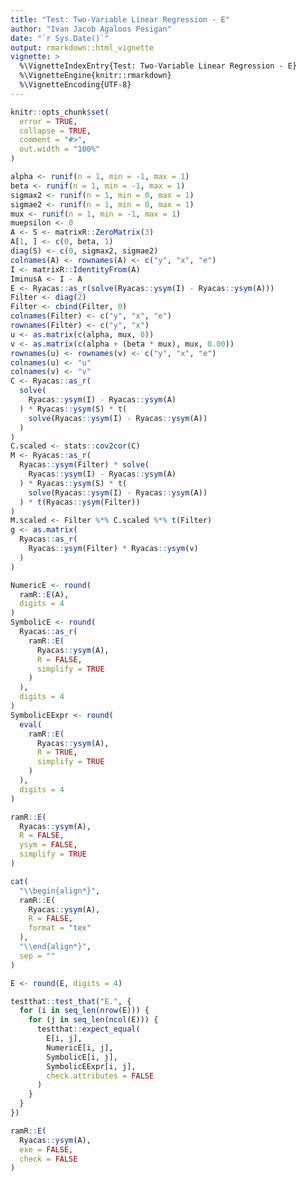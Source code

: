 ```yaml
---
title: "Test: Two-Variable Linear Regression - E"
author: "Ivan Jacob Agaloos Pesigan"
date: "`r Sys.Date()`"
output: rmarkdown::html_vignette
vignette: >
  %\VignetteIndexEntry{Test: Two-Variable Linear Regression - E}
  %\VignetteEngine{knitr::rmarkdown}
  %\VignetteEncoding{UTF-8}
---
```



```r
knitr::opts_chunk$set(
  error = TRUE,
  collapse = TRUE,
  comment = "#>",
  out.width = "100%"
)
```



```r
alpha <- runif(n = 1, min = -1, max = 1)
beta <- runif(n = 1, min = -1, max = 1)
sigmax2 <- runif(n = 1, min = 0, max = 1)
sigmae2 <- runif(n = 1, min = 0, max = 1)
mux <- runif(n = 1, min = -1, max = 1)
muepsilon <- 0
A <- S <- matrixR::ZeroMatrix(3)
A[1, ] <- c(0, beta, 1)
diag(S) <- c(0, sigmax2, sigmae2)
colnames(A) <- rownames(A) <- c("y", "x", "e")
I <- matrixR::IdentityFrom(A)
IminusA <- I - A
E <- Ryacas::as_r(solve(Ryacas::ysym(I) - Ryacas::ysym(A)))
Filter <- diag(2)
Filter <- cbind(Filter, 0)
colnames(Filter) <- c("y", "x", "e")
rownames(Filter) <- c("y", "x")
u <- as.matrix(c(alpha, mux, 0))
v <- as.matrix(c(alpha + (beta * mux), mux, 0.00))
rownames(u) <- rownames(v) <- c("y", "x", "e")
colnames(u) <- "u"
colnames(v) <- "v"
C <- Ryacas::as_r(
  solve(
    Ryacas::ysym(I) - Ryacas::ysym(A)
  ) * Ryacas::ysym(S) * t(
    solve(Ryacas::ysym(I) - Ryacas::ysym(A))
  )
)
C.scaled <- stats::cov2cor(C)
M <- Ryacas::as_r(
  Ryacas::ysym(Filter) * solve(
    Ryacas::ysym(I) - Ryacas::ysym(A)
  ) * Ryacas::ysym(S) * t(
    solve(Ryacas::ysym(I) - Ryacas::ysym(A))
  ) * t(Ryacas::ysym(Filter))
)
M.scaled <- Filter %*% C.scaled %*% t(Filter)
g <- as.matrix(
  Ryacas::as_r(
    Ryacas::ysym(Filter) * Ryacas::ysym(v)
  )
)
```


\begin{equation}
  \begin{split}
    y &= \alpha + \beta x + \varepsilon \\
    y &= `r alpha` + \left( `r beta` x \right) + \varepsilon
  \end{split}
\end{equation}


```r
NumericE <- round(
  ramR::E(A),
  digits = 4
)
SymbolicE <- round(
  Ryacas::as_r(
    ramR::E(
      Ryacas::ysym(A),
      R = FALSE,
      simplify = TRUE
    )
  ),
  digits = 4
)
SymbolicEExpr <- round(
  eval(
    ramR::E(
      Ryacas::ysym(A),
      R = TRUE,
      simplify = TRUE
    )
  ),
  digits = 4
)
```



```r
ramR::E(
  Ryacas::ysym(A),
  R = FALSE,
  ysym = FALSE,
  simplify = TRUE
)
```



```r
cat(
  "\\begin{align*}",
  ramR::E(
    Ryacas::ysym(A),
    R = FALSE,
    format = "tex"
  ),
  "\\end{align*}",
  sep = ""
)
```



```r
E <- round(E, digits = 4)
```



```r
testthat::test_that("E.", {
  for (i in seq_len(nrow(E))) {
    for (j in seq_len(ncol(E))) {
      testthat::expect_equal(
        E[i, j],
        NumericE[i, j],
        SymbolicE[i, j],
        SymbolicEExpr[i, j],
        check.attributes = FALSE
      )
    }
  }
})
```



```r
ramR::E(
  Ryacas::ysym(A),
  exe = FALSE,
  check = FALSE
)
```

